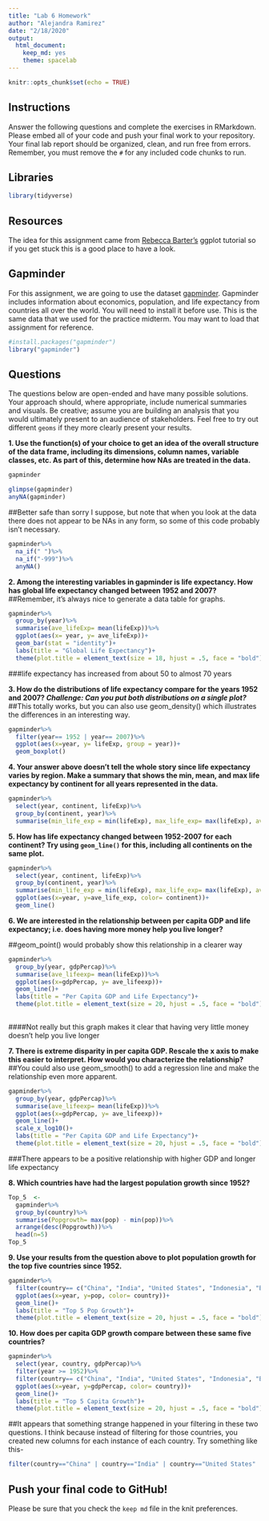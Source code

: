 ```yaml
---
title: "Lab 6 Homework"
author: "Alejandra Ramirez"
date: "2/18/2020"
output:
  html_document: 
    keep_md: yes
    theme: spacelab
---
```


```r
knitr::opts_chunk$set(echo = TRUE)
```

## Instructions
Answer the following questions and complete the exercises in RMarkdown. Please embed all of your code and push your final work to your repository. Your final lab report should be organized, clean, and run free from errors. Remember, you must remove the `#` for any included code chunks to run.  

## Libraries
```r
library(tidyverse)
```

## Resources
The idea for this assignment came from [Rebecca Barter's](http://www.rebeccabarter.com/blog/2017-11-17-ggplot2_tutorial/) ggplot tutorial so if you get stuck this is a good place to have a look.  

## Gapminder
For this assignment, we are going to use the dataset [gapminder](https://cran.r-project.org/web/packages/gapminder/index.html). Gapminder includes information about economics, population, and life expectancy from countries all over the world. You will need to install it before use. This is the same data that we used for the practice midterm. You may want to load that assignment for reference.  
```r
#install.packages("gapminder")
library("gapminder")
```

## Questions
The questions below are open-ended and have many possible solutions. Your approach should, where appropriate, include numerical summaries and visuals. Be creative; assume you are building an analysis that you would ultimately present to an audience of stakeholders. Feel free to try out different `geoms` if they more clearly present your results.  

**1. Use the function(s) of your choice to get an idea of the overall structure of the data frame, including its dimensions, column names, variable classes, etc. As part of this, determine how NAs are treated in the data.**  

```r
gapminder
```

```r
glimpse(gapminder)
anyNA(gapminder)
```

##Better safe than sorry I suppose, but note that when you look at the data there does not appear to be NAs in any form, so some of this code probably isn't necessary.
```r
gapminder%>%
  na_if(" ")%>%
  na_if("-999")%>%
  anyNA()
```


**2. Among the interesting variables in gapminder is life expectancy. How has global life expectancy changed between 1952 and 2007?**
##Remember, it's always nice to generate a data table for graphs.
```r
gapminder%>%
  group_by(year)%>%
  summarise(ave_lifeExp= mean(lifeExp))%>%
  ggplot(aes(x= year, y= ave_lifeExp))+
  geom_bar(stat = "identity")+
  labs(title = "Global Life Expectancy")+
  theme(plot.title = element_text(size = 18, hjust = .5, face = "bold"))
```

###life expectancy has increased from about 50 to almost 70 years

**3. How do the distributions of life expectancy compare for the years 1952 and 2007? _Challenge: Can you put both distributions on a single plot?_**
##This totally works, but you can also use geom_density() which illustrates the differences in an interesting way.
```r
gapminder%>%
  filter(year== 1952 | year== 2007)%>%
  ggplot(aes(x=year, y= lifeExp, group = year))+
  geom_boxplot()
```



**4. Your answer above doesn't tell the whole story since life expectancy varies by region. Make a summary that shows the min, mean, and max life expectancy by continent for all years represented in the data.**


```r
gapminder%>%
  select(year, continent, lifeExp)%>%
  group_by(continent, year)%>%
  summarise(min_life_exp = min(lifeExp), max_life_exp= max(lifeExp), ave_life_exp= mean(lifeExp))
```



**5. How has life expectancy changed between 1952-2007 for each continent? Try using `geom_line()` for this, including all continents on the same  plot.**

```r
gapminder%>%
  select(year, continent, lifeExp)%>%
  group_by(continent, year)%>%
  summarise(min_life_exp = min(lifeExp), max_life_exp= max(lifeExp), ave_life_exp= mean(lifeExp))%>%
  ggplot(aes(x=year, y=ave_life_exp, color= continent))+
  geom_line()
```



**6. We are interested in the relationship between per capita GDP and life expectancy; i.e. does having more money help you live longer?**

##geom_point() would probably show this relationship in a clearer way
```r
gapminder%>%
  group_by(year, gdpPercap)%>%
  summarise(ave_lifeexp= mean(lifeExp))%>%
  ggplot(aes(x=gdpPercap, y= ave_lifeexp))+
  geom_line()+
  labs(title = "Per Capita GDP and Life Expectancy")+
  theme(plot.title = element_text(size = 20, hjust = .5, face = "bold"))
  
```
####Not really but this graph makes it clear that having very little money doesn't help you live longer


**7. There is extreme disparity in per capita GDP. Rescale the x axis to make this easier to interpret. How would you characterize the relationship?**
##You could also use geom_smooth() to add a regression line and make the relationship even more apparent.
```r
gapminder%>%
  group_by(year, gdpPercap)%>%
  summarise(ave_lifeexp= mean(lifeExp))%>%
  ggplot(aes(x=gdpPercap, y= ave_lifeexp))+
  geom_line()+
  scale_x_log10()+
  labs(title = "Per Capita GDP and Life Expectancy")+
  theme(plot.title = element_text(size = 20, hjust = .5, face = "bold"))
```
###There appears to be a positive relationship with higher GDP and longer life expectancy


**8. Which countries have had the largest population growth since 1952?**

```r
Top_5  <-  
  gapminder%>%
  group_by(country)%>%
  summarise(Popgrowth= max(pop) - min(pop))%>%
  arrange(desc(Popgrowth))%>%
  head(n=5)
Top_5
```



**9. Use your results from the question above to plot population growth for the top five countries since 1952.**
```r
gapminder%>%
  filter(country== c("China", "India", "United States", "Indonesia", "Brazil"))%>%
  ggplot(aes(x=year, y=pop, color= country))+
  geom_line()+
  labs(title = "Top 5 Pop Growth")+
  theme(plot.title = element_text(size = 20, hjust = .5, face = "bold"))
```


**10. How does per capita GDP growth compare between these same five countries?**

```r
gapminder%>%
  select(year, country, gdpPercap)%>%
  filter(year >= 1952)%>%
  filter(country== c("China", "India", "United States", "Indonesia", "Brazil"))%>%
  ggplot(aes(x=year, y=gdpPercap, color= country))+
  geom_line()+
  labs(title = "Top 5 Capita Growth")+
  theme(plot.title = element_text(size = 20, hjust = .5, face = "bold"))
```

##It appears that something strange happened in your filtering in these two questions. I think because instead of filtering for those countries, you created new columns for each instance of each country. Try something like this-
```r
filter(country=="China" | country=="India" | country=="United States" | country=="Indonesia" | country=="Brazil")
```

## Push your final code to GitHub!
Please be sure that you check the `keep md` file in the knit preferences. 